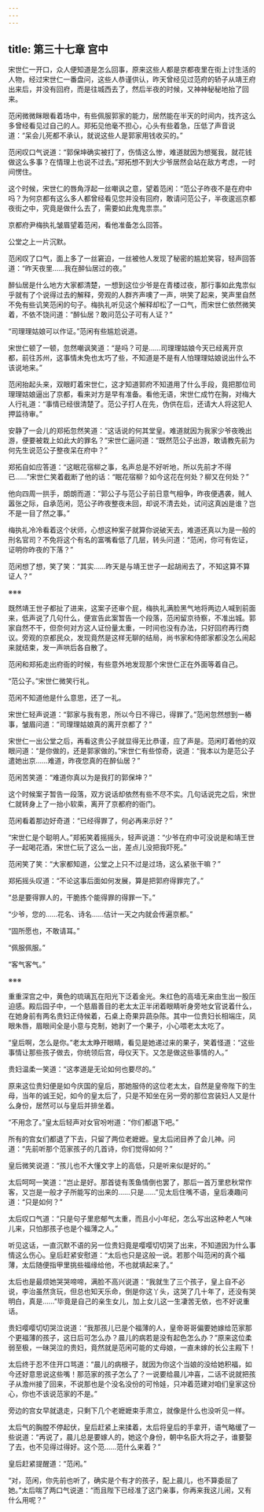 ```yaml
---
---
---
```

title: 第三十七章 宫中
---




宋世仁一开口，众人便知道是怎么回事，原来这些人都是京都夜里在街上讨生活的人物，经过宋世仁一番盘问，这些人恭谨供认，昨天曾经见过范府的轿子从靖王府出来后，并没有回府，而是往城西去了，然后半夜的时候，又神神秘秘地抬了回来。

范闲微微眯眼看着场中，有些佩服郭家的能力，居然能在半天的时间内，找齐这么多曾经看见过自己的人。郑拓见他毫不担心，心头有些着急，压低了声音说道：“呆会儿死都不承认，就说这些人是郭家用钱收买的。”

范闲叹口气说道：“郭保坤确实被打了，伤情这么惨，难道就因为想冤我，就花钱做这么多事？在情理上也说不过去。”郑拓想不到大少爷居然会站在敌方考虑，一时间愣住。

这个时候，宋世仁的唇角浮起一丝嘲讽之意，望着范闲：“范公子昨夜不是在府中吗？为何京都有这么多人都曾经看见您并没有回府，敢请问范公子，半夜逡巡京都夜街之中，究竟是做什么去了，需要如此鬼鬼祟祟。”

京都府尹梅执礼皱眉望着范闲，看他准备怎么回答。

公堂之上一片沉默。

范闲叹了口气，面上多了一丝窘迫，一丝被他人发现了秘密的尴尬笑容，轻声回答道：“昨天夜里……我在醉仙居过的夜。”

醉仙居是什么地方大家都清楚，一想到这位少爷是在青楼过夜，那行事如此鬼祟似乎就有了个说得过去的解释，旁观的人群齐声噢了一声，哄笑了起来，笑声里自然不免有些讥笑范闲的句子。梅执礼听见这个解释却松了一口气，而宋世仁依然微笑着，不依不饶问道：“醉仙居？敢问范公子可有人证？”

“司理理姑娘可以作证。”范闲有些尴尬说道。

宋世仁顿了一顿，忽然嘲讽笑道：“是吗？可是……司理理姑娘今天已经离开京都，前往苏州，这事情未免也太巧了些，不知道是不是有人怕理理姑娘说出什么不该说地来。”

范闲抬起头来，双眼盯着宋世仁，这才知道郭府不知道用了什么手段，竟把那位司理理姑娘逼出了京都，看来对方是早有准备。看他无语，宋世仁成竹在胸，对梅大人行礼道：“事情已经很清楚了。范公子打人在先，伪供在后，还请大人将这犯人押监待审。”

安静了一会儿的郑拓忽然笑道：“这话说的何其堂皇。难道就因为我家少爷夜晚出游，便要被栽上如此大的罪名？”宋世仁逼问道：“既然范公子出游，敢请教先前为何先生说范公子整夜呆在府中？”

郑拓自如应答道：“这眠花宿柳之事，名声总是不好听地，所以先前才不得已……”宋世仁笑着截断了他的话：“眠花宿柳？如今这花在何处？柳又在何处？”

他向四周一拱手，朗朗而道：“郭公子与范公子前日意气相争，昨夜便遇袭，贼人嚣张之际，自承范闲，范公子昨夜整夜未回，却说不清去处，试问这真凶是谁？岂不是一目了然之事。”

梅执礼冷冷看着这个状师，心想这种案子就算你说破天去，难道还真以为是一般的刑名官司？不免将这个有名的富嘴看低了几层，转头问道：“范闲，你可有佐证，证明你昨夜的下落？”

范闲想了想，笑了笑：“其实……昨天是与靖王世子一起胡闹去了，不知这算不算证人？”

※※※

既然靖王世子都扯了进来，这案子还审个屁，梅执礼满脸黑气地将两边人喊到前面来，低声说了几句什么，便宣告此案暂告一个段落，范闲留京待察，不准出城。郭家自然不干，但奈何对方这人证份量太重，一时间也没有办法，只好回府再行商议。旁观的京都民众，发现竟然是这样无聊的结局，尚书家和侍郎家都没怎么闹起来就结束，发一声哄后各自散了。

范闲和郑拓走出府衙的时候，有些意外地发现那个宋世仁正在外面等着自己。

“范公子。”宋世仁微笑行礼。

范闲不知道他是什么意思，还了一礼。

宋世仁轻声说道：“郭家与我有恩，所以今日不得已，得罪了。”范闲忽然想到一樁事，皱眉问道：“司理理姑娘真的离开京都了？”

宋世仁一出公堂之后，再看这贵公子就显得无比恭谨，应了声是。范闲盯着他的双眼问道：“是你做的，还是郭家做的。”宋世仁有些惊奇，说道：“我本以为是范公子遣她出京……难道，昨夜您真的在醉仙居？”

范闲苦笑道：“难道你真以为是我打的郭保坤？”

这个时候案子暂告一段落，双方说话却依然有些不尽不实。几句话说完之后，宋世仁就转身上了一抬小软乘，离开了京都府的衙门。

范闲看着那边好奇道：“已经得罪了，何必再来示好？”

“宋世仁是个聪明人。”郑拓笑着摇摇头，轻声说道：“少爷在府中可没说是和靖王世子一起喝花酒，宋世仁玩了这么一出，差点儿没把我吓死。”

范闲笑了笑：“大家都知道，公堂之上只不过是过场，这么紧张干嘛？”

郑拓摇头叹道：“不论这事后面如何发展，算是把郭府得罪完了。”

“总是要得罪人的，干脆拣个能得罪的得罪一下。”

“少爷，您的……花名、诗名……估计一天之内就会传遍京都。”

“固所愿也，不敢请耳。”

“佩服佩服。”

“客气客气。”

※※※

重重深宫之中，黄色的琉璃瓦在阳光下泛着金光。朱红色的高墙无来由生出一股压迫感。殿后园子中，一个慈眉善目的老太太正半闭着眼睛听身旁地女官说着什么，在她身前有两名贵妇正侍候着，石桌上奇果异蔬杂陈。其中一位贵妇长相端庄，凤眼朱唇，眉眼间全是小意与克制，她剥了一个果子，小心喂老太太吃了。

“皇后啊，怎么是你。”老太太睁开眼睛，看见是她递过来的果子，笑着怪道：“这些事情让那些孩子做去，你统领后宫，母仪天下。又怎是做这些事情的人。”

贵妇温柔一笑道：“这孝道是无论如何也要尽的。”

原来这位贵妇便是如今庆国的皇后，那她服侍的这位老太太，自然是皇帝陛下的生母，当年的诚王妃，如今的皇太后了，只是不知坐在另一旁的那位宫装妇人又是什么身份，居然可以与皇后并排坐着。

“不用念了。”皇太后轻声对女官吩咐道：“你们都退下吧。”

所有的宫女们都退了下去，只留了两位老嬷嬷。皇太后闭目养了会儿神。问道：“先前听那个范家孩子的几首诗，你们觉得如何？”

皇后微笑说道：“孩儿也不大懂文字上的高低，只是听来似是好的。”

太后呵呵一笑道：“岂止是好。那首徒有羡鱼情倒也罢了，那后一首万里悲秋常作客，又岂是一般才子所能写的出来的……只是……”见太后住嘴不语，皇后凑趣问道：“只是如何？”

太后叹口气道：“只是句子里悲郁气太重，而且小小年纪，怎么写出这种老人气味儿来，只怕那孩子也是个福薄之人。”

听见这话，一直沉默不语的另一位贵妇竟是嘤嘤切切哭了出来，不知道因为什么事情这么伤心。皇后赶紧安慰道：“太后也只是这般一说。若那个叫范闲的真个福薄，太后随便指甲里挑些福缘给他，不也就填起来了。”

太后也是最烦她哭哭啼啼，满脸不高兴说道：“我就生了三个孩子，皇上自不必说，李治虽然贪玩，但总也知天乐命，倒是你这丫头，这哭了几十年了，还没有哭明白，真是……”毕竟是自己的亲生女儿，加上女儿这一生凄苦无依，也不好说重话。

贵妇嘤嘤切切哭泣说道：“我那孩儿已是个福薄的人，皇帝哥哥偏要她嫁给范家那个更福薄的孩子，这日后可怎么办？晨儿的病若是没有起色怎么办？”原来这位柔弱至极，一昧哭泣的贵妇，竟然就是范闲可能的丈母娘，一直未嫁的长公主殿下！

太后终于忍不住开口骂道：“晨儿的病根子，就因为你这个当娘的没给她积福，如今还好意思说这些嘴！那范家的孩子怎么了？一说要给晨儿冲喜，二话不说就把孩子从澹州接了回来，不说那也是个没名没份的可怜娃，只冲着范建对咱们皇家这份心，你也不该说范家的不是。”

旁边的宫女早就退走，只剩下几个老嬷嬷束手肃立，就像是什么也没听见一样。

太后气的胸膛不停起伏，皇后赶紧上来揉着，太后将皇后的手拿开，语气略缓了一些说道：“再说了，晨儿总是要嫁人的，她这个身份，朝中名臣大将之子，谁要娶了去，也不见得过得好。这个范……范什么来着？”

皇后赶紧提醒道：“范闲。”

“对，范闲，你先前也听了，确实是个有才的孩子，配上晨儿，也不算委屈了她。”太后喘了两口气说道：“而且陛下已经准了这门亲事，你再来我这儿闹，又有什么用呢？”